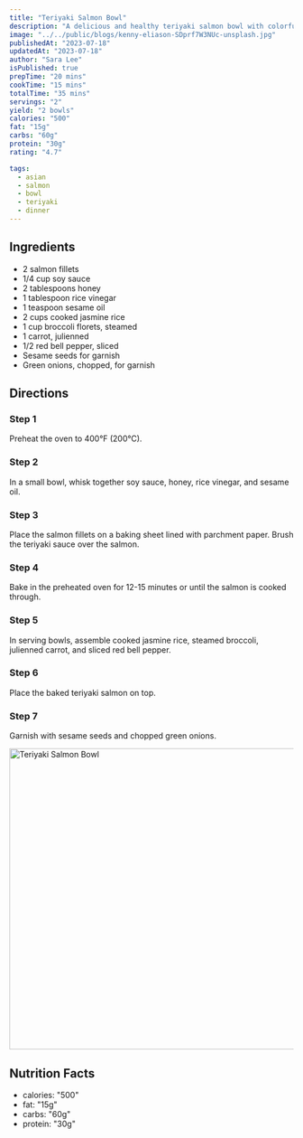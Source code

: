 ```yaml
---
title: "Teriyaki Salmon Bowl"
description: "A delicious and healthy teriyaki salmon bowl with colorful vegetables and jasmine rice."
image: "../../public/blogs/kenny-eliason-SDprf7W3NUc-unsplash.jpg"
publishedAt: "2023-07-18"
updatedAt: "2023-07-18"
author: "Sara Lee"
isPublished: true
prepTime: "20 mins"
cookTime: "15 mins"
totalTime: "35 mins"
servings: "2"
yield: "2 bowls"
calories: "500"
fat: "15g"
carbs: "60g"
protein: "30g"
rating: "4.7"

tags:
  - asian
  - salmon
  - bowl
  - teriyaki
  - dinner
---
```


## Ingredients

- 2 salmon fillets
- 1/4 cup soy sauce
- 2 tablespoons honey
- 1 tablespoon rice vinegar
- 1 teaspoon sesame oil
- 2 cups cooked jasmine rice
- 1 cup broccoli florets, steamed
- 1 carrot, julienned
- 1/2 red bell pepper, sliced
- Sesame seeds for garnish
- Green onions, chopped, for garnish

## Directions

### Step 1

Preheat the oven to 400°F (200°C).

### Step 2

In a small bowl, whisk together soy sauce, honey, rice vinegar, and sesame oil.

### Step 3

Place the salmon fillets on a baking sheet lined with parchment paper. Brush the teriyaki sauce over the salmon.

### Step 4

Bake in the preheated oven for 12-15 minutes or until the salmon is cooked through.

### Step 5

In serving bowls, assemble cooked jasmine rice, steamed broccoli, julienned carrot, and sliced red bell pepper.

### Step 6

Place the baked teriyaki salmon on top.

### Step 7

Garnish with sesame seeds and chopped green onions.

<Image
  src="/blogs/kenny-eliason-SDprf7W3NUc-unsplash.jpg"
  width="800"
  height="533"
  alt="Teriyaki Salmon Bowl"
  sizes="100vw"
/>

## Nutrition Facts

- calories: "500"
- fat: "15g"
- carbs: "60g"
- protein: "30g"

